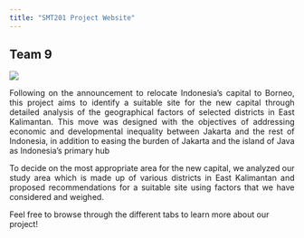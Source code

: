 ```yaml
---
title: "SMT201 Project Website"
---
```

## Team 9
![](img/team.png)

<p style="text-align: justify;">Following on the announcement to relocate Indonesia’s capital to Borneo, this project aims to identify a suitable site for the new capital through detailed analysis of the geographical factors of selected districts in East Kalimantan. This move was designed with the objectives of addressing economic and developmental inequality between Jakarta and the rest of Indonesia, in addition to easing the burden of Jakarta and the island of Java as Indonesia's primary hub</p>

<p style="text-align: justify;">
To decide on the most appropriate area for the new capital, we analyzed our study area which is made up of various districts in East Kalimantan and proposed recommendations for a suitable site using factors that we have considered and weighed. </p>

Feel free to browse through the different tabs to learn more about our project!